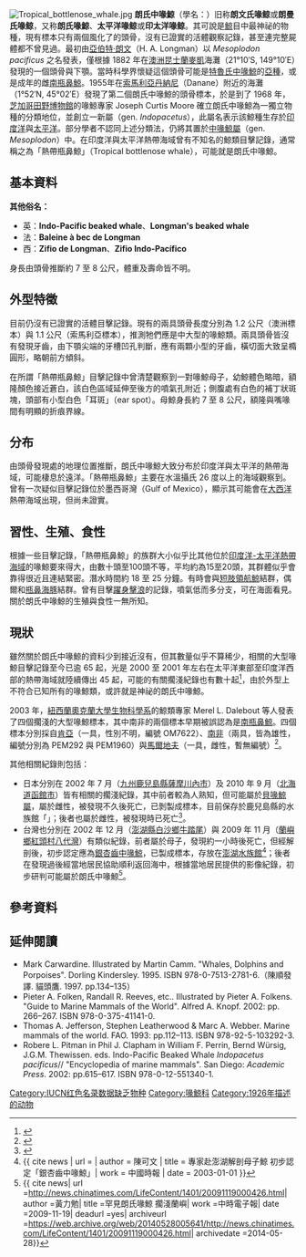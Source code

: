 {{noteTA
|1=zh-cn:马尔代夫; zh-hk:馬爾代夫; zh-sg:马尔代夫; zh-tw:馬爾地夫
}}
{{Speciesbox 
| taxon = Indopacetus pacificus
| image = Indopacetus pacificus size.svg
| image_caption = 與一般人的體型比較
| status = DD
| status_system = iucn3.1
| status_ref = <ref name=iucn>{{IUCN2008|assessors=Taylor, B.L., Baird, R., Barlow, J., Dawson, S.M., Ford, J., Mead, J.G., Notarbartolo di Sciara, G., Wade, P. & Pitman, R.L.|year=2008|id=40635|title=Indopacetus pacificus|downloaded=24 March 2009}} Database entry includes a brief justification of why this species is of data deficient.</ref>
| authority = （{{link-en|亞伯特·朗文|Albert Heber Longman|Longman}}, 1926）
| range_map = Cetacea range map Longman 27s Beaked Whale.png
| range_map_width = 250px
| range_map_caption = 目前朗氏中喙鯨已知僅有兩具頭骨的發現地點
| synonyms = ''Mesoplodon pacificus'' <small>Longman, 1926</small>
}}
[[File:Tropical_bottlenose_whale.jpg|thumb]]
'''朗氏中喙鯨'''（學名：''{{lang|la|Indopacetus pacificus}}''）旧称'''朗文氏喙鲸'''或'''朗曼氏喙鲸'''，又称'''朗氏喙鯨'''、'''太平洋喙鲸'''或'''印太洋喙鲸'''。其可說是[[鯨|鯨]]目中最神祕的物種，現有標本只有兩個風化了的頭骨，沒有已證實的活體觀察記錄，甚至連完整屍體都不曾見過。最初由[[亞伯特·朗文|亞伯特·朗文]]（H. A. Longman）以 ''Mesoplodon pacificus'' 之名發表，僅根據 1882 年在[[澳洲|澳洲]][[昆士蘭|昆士蘭]][[麥凱_(昆士蘭州)|麥凱]]海灘（21°10′S, 149°10′E）發現的一個頭骨與下顎。當時科學界懷疑這個頭骨可能是[[特魯氏中喙鯨|特魯氏中喙鯨]]的[[亞種|亞種]]，或是成年的雌[[南瓶鼻鯨|南瓶鼻鯨]]。1955年在[[索馬利亞|索馬利亞]][[丹納尼|丹納尼]]（Danane）附近的海灘（1°52′N, 45°02′E）發現了第二個朗氏中喙鯨的頭骨標本，於是到了 1968 年，[[芝加哥|芝加哥]][[田野博物館|田野博物館]]的喙鯨專家 Joseph Curtis Moore 確立朗氏中喙鯨為一獨立物種的分類地位，並創立一新屬（gen. ''Indopacetus''），此屬名表示該鯨種生存於[[印度洋|印度洋]]與[[太平洋|太平洋]]。部分學者不認同上述分類法，仍將其置於[[中喙鯨屬|中喙鯨屬]]（gen. ''Mesoplodon''）中。在印度洋與太平洋熱帶海域曾有不知名的鯨類目擊記錄，通常稱之為「熱帶瓶鼻鯨」（Tropical bottlenose whale），可能就是朗氏中喙鯨。

== 基本資料 ==
'''其他俗名：'''
* 英：'''Indo-Pacific beaked whale'''、''' Longman's beaked whale'''
* 法：'''Baleine à bec de Longman'''
* 西：'''Zifio de Longman'''、'''Zifio Indo-Pacífico'''

身長由頭骨推斷約 7 至 8 公尺，體重及壽命皆不明。

== 外型特徵 ==

目前仍沒有已證實的活體目擊記錄。現有的兩具頭骨長度分別為 1.2 公尺（澳洲標本）與 1.1 公尺（索馬利亞標本），推測牠們應是中大型的喙鯨類。兩具頭骨皆沒有發現牙齒，由下顎尖端的牙槽凹孔判斷，應有兩顆小型的牙齒，橫切面大致呈橢圓形，略朝前方傾斜。

在所謂「熱帶瓶鼻鯨」目擊記錄中曾清楚觀察到一對喙鯨母子，幼鯨體色略暗，額隆顏色接近蒼白，該白色區域延伸至後方的噴氣孔附近；側腹處有白色的補丁狀斑塊，頭部有小型白色「耳斑」（ear spot）。母鯨身長約 7 至 8 公尺，額隆與嘴喙間有明顯的折痕界線。

== 分布 ==

由頭骨發現處的地理位置推斷，朗氏中喙鯨大致分布於印度洋與太平洋的熱帶海域，可能棲息於遠洋。「熱帶瓶鼻鯨」主要在水溫攝氏 26 度以上的海域觀察到。曾有一次疑似目擊記錄位於墨西哥灣（Gulf of Mexico），顯示其可能會在[[大西洋|大西洋]]熱帶海域出現，但尚未證實。

== 習性、生殖、食性 ==

根據一些目擊記錄，「熱帶瓶鼻鯨」的族群大小似乎比其他位於[[印度洋-太平洋海域|印度洋-太平洋熱帶海域]]的喙鯨要來得大，由數十頭至100頭不等，平均約為15至20頭，其群體似乎會靠得很近且連結緊密。潛水時間約 18 至 25 分鐘。有時會與[[短肢領航鯨|短肢領航鯨]]結群，偶爾和[[瓶鼻海豚|瓶鼻海豚]]結群。曾有目擊[[躍身擊浪|躍身擊浪]]的記錄，噴氣低而多分支，可在海面看見。關於朗氏中喙鯨的生殖與食性一無所知。

== 現狀 ==

雖然關於朗氏中喙鯨的資料少到接近沒有，但其數量似乎不算稀少，相關的大型喙鯨目擊記錄至今已逾 65 起，光是 2000 至 2001 年左右在太平洋東部至印度洋西部的熱帶海域就陸續傳出 45 起，可能的有關擱淺紀錄也有數十起<ref>{{cite book | author = Robert L. Pitman in  William F. Perrin, Bernd Würsig, J.G.M. Thewissen. eds. | chapter = Indo-Pacific beaked whale ''Indopacetus pacificus'' | title = "Encyclopedia of Marine Mammals, Second edition" | publisher = San Diego: ''Academic Press'' | year = 2009 | isbn = 012373553X | pages = pp.600–602 | url = http://books.google.com.tw/books?id=2rkHQpToi9sC&pg=PA600&hl=zh-TW&source=gbs_toc_r&cad=3#v=onepage&q&f=false | access-date = 2014-05-21 | archive-date = 2014-05-22 | archive-url = https://web.archive.org/web/20140522001655/http://books.google.com.tw/books?id=2rkHQpToi9sC&pg=PA600&hl=zh-TW&source=gbs_toc_r&cad=3#v=onepage&q&f=false | dead-url = no }}</ref>，由於外型上不符合已知所有的喙鯨類，或許就是神祕的朗氏中喙鯨。

2003 年，[[紐西蘭|紐西蘭]][[奧克蘭大學|奧克蘭大學]][[生物科學系|生物科學系]]的鯨類專家 Merel L. Dalebout 等人發表了四個擱淺的大型喙鯨標本，其中南非的兩個標本早期被誤認為是[[南瓶鼻鯨|南瓶鼻鯨]]。四個標本分別採自[[肯亞|肯亞]]（一具，性別不明，編號 OM7622）、[[南非|南非]]（兩具，皆為雄性，編號分別為 PEM292 與 PEM1960）與[[馬爾地夫|馬爾地夫]]（一具，雌性，暫無編號）<ref>{{cite journal | author = Merel L. Dalebout, C. Scott Baker, R. Charles Anderson, Peter B. Best, Victor G. Cockcroft, Harvey L. Hinsz, Victor Peddemors & Robert L. Pitman | title = "Appearance, distribution and genetic distinctiveness of Longman's beaked whale, Indopacetus pacificus" | journal = ''Marine Mammal Science'' | volume = 19 | issue = 3 | pages = 421–461 | year = 2003 | url = http://whitelab.biology.dal.ca/md/Indopacetus_2003.pdf | access-date = 2014-05-21 | archive-date = 2016-03-03 | archive-url = https://web.archive.org/web/20160303181254/http://whitelab.biology.dal.ca/md/Indopacetus_2003.pdf | dead-url = no }}</ref>。

其他相關紀錄則包括：
* 日本分別在 2002 年 7 月（[[九州_(日本)|九州]][[鹿兒島縣|鹿兒島縣]][[薩摩川內市|薩摩川內市]]）及 2010 年 9 月（[[北海道|北海道]][[函館市|函館市]]）皆有相關的擱淺紀錄，其中前者較為人熟知，但可能屬於[[劍吻鯨科#貝喙鯨屬|貝喙鯨屬]]，屬於雌性，被發現不久後死亡，已剝製成標本，目前保存於鹿兒島縣的水族館「{{lang|ja|いおワールドかごしま水族館}}」；後者也屬於雌性，被發現時已死亡<ref>{{cite web| url =http://svrsh2.kahaku.go.jp/drift/FMPro| title =海洋哺乳動物擱淺紀錄數據庫| author =[[國立科學博物館|東京國立科學博物館]]| accessdate =| language =ja| deadurl =yes| archiveurl =https://web.archive.org/web/20160303193249/http://svrsh2.kahaku.go.jp/drift/FMPro| archivedate =2016-03-03}}</ref>。
* 台灣也分別在 2002 年 12 月（[[澎湖縣|澎湖縣]][[白沙鄉_(臺灣)|白沙鄉]][[牛踏尾|牛踏尾]]）與 2009 年 11 月（[[蘭嶼鄉|蘭嶼鄉]][[紅頭村|紅頭村]][[八代灣|八代灣]]）有類似紀錄，前者屬於母子，發現約一小時後死亡，但經解剖後，初步認定應為[[銀杏齒中喙鯨|銀杏齒中喙鯨]]，已製成標本，存放在[[澎湖水族館|澎湖水族館]]<ref>{{ cite news | url = | author = 陳可文 | title = 專家赴澎湖解剖母子鯨 初步認定「銀杏齒中喙鯨」| work = 中國時報 | date = 2003-01-01 }}</ref>；後者在發現過後經當地居民協助順利返回海中，根據當地居民提供的影像紀錄，初步研判可能屬於朗氏中喙鯨<ref>{{ cite news| url =http://news.chinatimes.com/LifeContent/1401/20091119000426.html| author =黃力勉| title =罕見朗氏喙鯨 擱淺蘭嶼| work =中時電子報| date =2009-11-19| deadurl =yes| archiveurl =https://web.archive.org/web/20140528005641/http://news.chinatimes.com/LifeContent/1401/20091119000426.html| archivedate =2014-05-28}}</ref>。

== 參考資料 ==
{{reflist}}

== 延伸閱讀 ==
{{refbegin}}
* Mark Carwardine. Illustrated by Martin Camm. "Whales, Dolphins and Porpoises". Dorling Kindersley. 1995. ISBN 978-0-7513-2781-6.（陳順發譯. 貓頭鷹. 1997. pp.134–135）
* Pieter A. Folken, Randall R. Reeves, etc.. Illustrated by Pieter A. Folkens. "Guide to Marine Mammals of the World". Alfred A. Knopf. 2002: pp. 266–267. ISBN 978-0-375-41141-0.
* Thomas A. Jefferson, Stephen Leatherwood & Marc A. Webber. Marine mammals of the world. FAO. 1993: pp.112–113. ISBN 978-92-5-103292-3.
* Robere L. Pitman in Phil J. Clapham in William F. Perrin, Bernd Würsig, J.G.M. Thewissen. eds. Indo-Pacific Beaked Whale ''Indopacetus pacificus''// "Encyclopedia of marine mammals". San Diego: ''Academic Press''. 2002: pp.615–617. ISBN 978-0-12-551340-1.
{{refend}}
{{齒鯨小目|C.}}
{{Taxonbar|from=Q910093}}

{{DEFAULTSORT:Indopacetus pacificus}}
[[Category:IUCN红色名录数据缺乏物种|Category:IUCN红色名录数据缺乏物种]]
[[Category:喙鯨科|Category:喙鯨科]]
[[Category:1926年描述的动物|Category:1926年描述的动物]]
